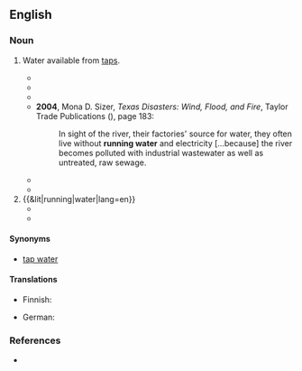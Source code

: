 ==English==

===Noun===
{{en-noun|-}}

# {{rfv-sense|en}} Water available from [[tap]]s.
#* {{quote-book|year=1951 |title=Estimated Use of Water in the United States, 1950 |author=Kenneth Allen MacKichan |page=4|lang=en |ISBN=|passage=The rural population of the United States in 1950 was 57.5 million; ( of this total 22 percent was served by '''running water''') and used an estimated 3,500 million gallons of water per day.}}
#* {{quote-book|year=2000 |title=Salt Lake City Metropolitan Area, 1998 - Volumes 170-199 |author=|page=A-19|lang=en |ISBN=|passage=A public system or private company refers to any source supplying '''running water''' to six or more housing units. }}
#* {{quote-book|year=2004 |title=Nine Lives and Still Running |author=Tony Perez |page=1|lang=en |ISBN=0595323030|passage=The things I previously seen as life's necessities—proper '''running water''' to drink and wash with, sanitary restrooms, and local medical help—were nowhere to be found in this God-forsaken little town.}}
#* '''2004''', Mona D. Sizer, ''Texas Disasters: Wind, Flood, and Fire'', Taylor Trade Publications ({{ISBN|9781589791718}}), page 183:
#*: In sight of the river, their factories' source for  water, they often live without '''running water''' and electricity [...because] the river becomes polluted with industrial wastewater as well as untreated, raw sewage.
#* {{quote-book|year=2010|title=Ed Koch and the Rebuilding of New York City|author=Jonathan Soffer |page=|lang=en |ISBN=0231520905|passage=At the time being middle class in America meant education for the children and modern home conveniences, most basically, hot and cold '''running water'''.}}
#* {{quote-book|year=2012|title=Water Rights and Social Justice in the Mekong Region |author=Kate Lazarus, ‎Bernadette P. Resurreccion, ‎Nga Dao |page=48|lang=en |ISBN=1136538879|passage=First, since resettled people had to move into existing communities in designated resettlement areas, policy adjustment to assist host communities with '''running water''' and electricity were needed.}}
# {{&lit|running|water|lang=en}}
#* {{quote-book|year=2004 |title=Pollutant Effects in Freshwater|author=J. Jacoby, ‎E. Welch |page=|lang=en |ISBN=|passage=Productivity in '''running water''' is dependent primarily on attached algae, which is part of the periphyton. }}
#* {{quote-book|year=2006 |title=The Law of Waters and Water Rights|author=Henry Philip Farnham |page=|lang=en |ISBN=1584776897|passage=The action of '''running water''' is such as to wear away the banks against which the current is directed, and therefore one riparian owner has no right to change the flow of the current so as to direct it against the land of the opposite owner. }}

====Synonyms====
* [[tap water]]

====Translations====
{{trans-top|water from taps}}
* Finnish: {{t|fi|[[juokseva]] [[vesi]]}}
{{trans-mid}}
* German: {{t|de|fließend Wasser|n}}
{{trans-bottom}}

===References===
* {{R:OneLook}}